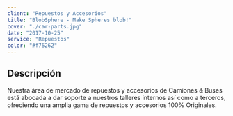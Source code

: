```yaml
---
client: "Repuestos y Accesorios"
title: "BlobSphere - Make Spheres blob!"
cover: "./car-parts.jpg"
date: "2017-10-25"
service: "Repuestos"
color: "#f76262"
---
```

## Descripción

Nuestra área de mercado de repuestos y accesorios de Camiones & Buses está abocada a dar soporte a nuestros talleres internos así como a terceros, ofreciendo una amplia gama de repuestos y accesorios 100% Originales.